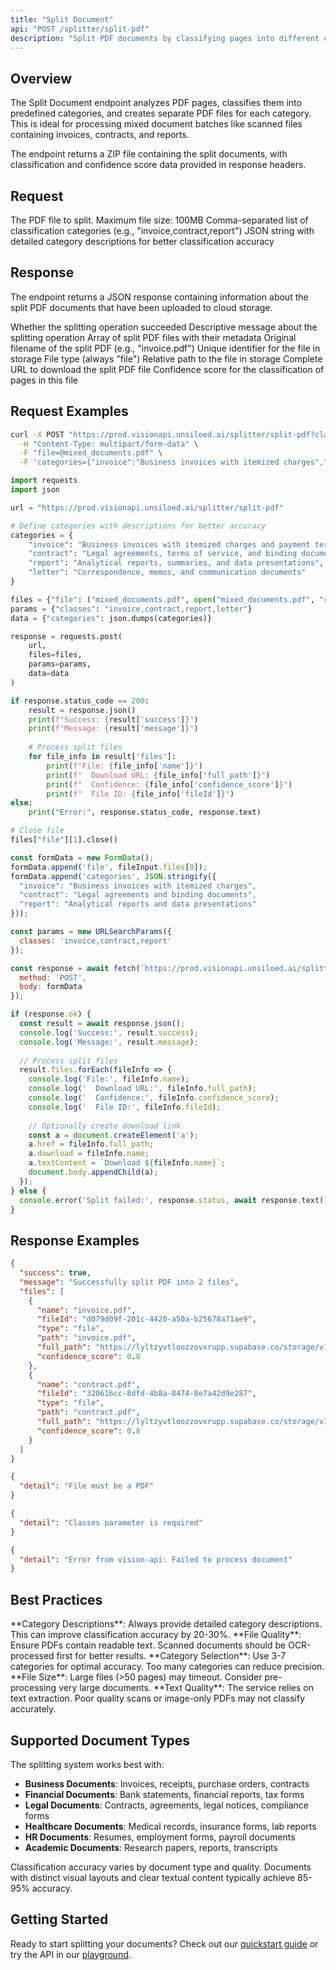 ```yaml
---
title: "Split Document"
api: "POST /splitter/split-pdf"
description: "Split PDF documents by classifying pages into different categories"
---
```


## Overview

The Split Document endpoint analyzes PDF pages, classifies them into predefined categories, and creates separate PDF files for each category. This is ideal for processing mixed document batches like scanned files containing invoices, contracts, and reports.

<Note>
The endpoint returns a ZIP file containing the split documents, with classification and confidence score data provided in response headers.
</Note>

## Request

<ParamField body="file" type="file" required>
  The PDF file to split. Maximum file size: 100MB
</ParamField>

<ParamField query="classes" type="string" required>
  Comma-separated list of classification categories (e.g., "invoice,contract,report")
</ParamField>

<ParamField body="categories" type="string">
  JSON string with detailed category descriptions for better classification accuracy
</ParamField>

## Response

The endpoint returns a JSON response containing information about the split PDF documents that have been uploaded to cloud storage.

<ResponseField name="success" type="boolean">
  Whether the splitting operation succeeded
</ResponseField>

<ResponseField name="message" type="string">
  Descriptive message about the splitting operation
</ResponseField>

<ResponseField name="files" type="array">
  Array of split PDF files with their metadata
  <Expandable title="file_structure">
    <ResponseField name="name" type="string">
      Original filename of the split PDF (e.g., "invoice.pdf")
    </ResponseField>
    <ResponseField name="fileId" type="string">
      Unique identifier for the file in storage
    </ResponseField>
    <ResponseField name="type" type="string">
      File type (always "file")
    </ResponseField>
    <ResponseField name="path" type="string">
      Relative path to the file in storage
    </ResponseField>
    <ResponseField name="full_path" type="string">
      Complete URL to download the split PDF file
    </ResponseField>
    <ResponseField name="confidence_score" type="number">
      Confidence score for the classification of pages in this file
    </ResponseField>
  </Expandable>
</ResponseField>

## Request Examples

<RequestExample>

```bash cURL
curl -X POST "https://prod.visionapi.unsiloed.ai/splitter/split-pdf?classes=invoice,contract" \
  -H "Content-Type: multipart/form-data" \
  -F "file=@mixed_documents.pdf" \
  -F 'categories={"invoice":"Business invoices with itemized charges","contract":"Legal agreements and binding documents"}'
```

```python Python
import requests
import json

url = "https://prod.visionapi.unsiloed.ai/splitter/split-pdf"

# Define categories with descriptions for better accuracy
categories = {
    "invoice": "Business invoices with itemized charges and payment terms",
    "contract": "Legal agreements, terms of service, and binding documents", 
    "report": "Analytical reports, summaries, and data presentations",
    "letter": "Correspondence, memos, and communication documents"
}

files = {"file": ("mixed_documents.pdf", open("mixed_documents.pdf", "rb"), "application/pdf")}
params = {"classes": "invoice,contract,report,letter"}
data = {"categories": json.dumps(categories)}

response = requests.post(
    url, 
    files=files, 
    params=params, 
    data=data
)

if response.status_code == 200:
    result = response.json()
    print(f"Success: {result['success']}")
    print(f"Message: {result['message']}")
    
    # Process split files
    for file_info in result['files']:
        print(f"File: {file_info['name']}")
        print(f"  Download URL: {file_info['full_path']}")
        print(f"  Confidence: {file_info['confidence_score']}")
        print(f"  File ID: {file_info['fileId']}")
else:
    print("Error:", response.status_code, response.text)

# Close file
files["file"][1].close()
```

```javascript JavaScript
const formData = new FormData();
formData.append('file', fileInput.files[0]);
formData.append('categories', JSON.stringify({
  "invoice": "Business invoices with itemized charges",
  "contract": "Legal agreements and binding documents",
  "report": "Analytical reports and data presentations"
}));

const params = new URLSearchParams({
  classes: 'invoice,contract,report'
});

const response = await fetch(`https://prod.visionapi.unsiloed.ai/splitter/split-pdf?${params}`, {
  method: 'POST',
  body: formData
});

if (response.ok) {
  const result = await response.json();
  console.log('Success:', result.success);
  console.log('Message:', result.message);
  
  // Process split files
  result.files.forEach(fileInfo => {
    console.log('File:', fileInfo.name);
    console.log('  Download URL:', fileInfo.full_path);
    console.log('  Confidence:', fileInfo.confidence_score);
    console.log('  File ID:', fileInfo.fileId);
    
    // Optionally create download link
    const a = document.createElement('a');
    a.href = fileInfo.full_path;
    a.download = fileInfo.name;
    a.textContent = `Download ${fileInfo.name}`;
    document.body.appendChild(a);
  });
} else {
  console.error('Split failed:', response.status, await response.text());
}
```

</RequestExample>

## Response Examples

<ResponseExample>

```json Success Response
{
  "success": true,
  "message": "Successfully split PDF into 2 files",
  "files": [
    {
      "name": "invoice.pdf",
      "fileId": "d079d09f-201c-4420-a50a-b25678a71ae9",
      "type": "file",
      "path": "invoice.pdf",
      "full_path": "https://lyltzyvtloozzovxrupp.supabase.co/storage/v1/object/public/files/ef3ec356-b407-4f9f-ac8f-0dfdef9034c0_invoice.pdf?",
      "confidence_score": 0.8
    },
    {
      "name": "contract.pdf",
      "fileId": "320616cc-8dfd-4b8a-8474-8e7a42d9e287",
      "type": "file",
      "path": "contract.pdf",
      "full_path": "https://lyltzyvtloozzovxrupp.supabase.co/storage/v1/object/public/files/dfaa5d30-6955-4a69-9c69-7e3c4efd8450_contract.pdf?",
      "confidence_score": 0.8
    }
  ]
}
```

```json Error Response - Invalid File
{
  "detail": "File must be a PDF"
}
```

```json Error Response - Missing Classes
{
  "detail": "Classes parameter is required"
}
```

```json Error Response - Processing Failed
{
  "detail": "Error from vision-api: Failed to process document"
}
```

</ResponseExample>

## Best Practices

<Tip>
**Category Descriptions**: Always provide detailed category descriptions. This can improve classification accuracy by 20-30%.
</Tip>

<Tip>
**File Quality**: Ensure PDFs contain readable text. Scanned documents should be OCR-processed first for better results.
</Tip>

<Tip>
**Category Selection**: Use 3-7 categories for optimal accuracy. Too many categories can reduce precision.
</Tip>

<Warning>
**File Size**: Large files (>50 pages) may timeout. Consider pre-processing very large documents.
</Warning>

<Warning>
**Text Quality**: The service relies on text extraction. Poor quality scans or image-only PDFs may not classify accurately.
</Warning>

## Supported Document Types

The splitting system works best with:

- **Business Documents**: Invoices, receipts, purchase orders, contracts
- **Financial Documents**: Bank statements, financial reports, tax forms  
- **Legal Documents**: Contracts, agreements, legal notices, compliance forms
- **Healthcare Documents**: Medical records, insurance forms, lab reports
- **HR Documents**: Resumes, employment forms, payroll documents
- **Academic Documents**: Research papers, reports, transcripts

Classification accuracy varies by document type and quality. Documents with distinct visual layouts and clear textual content typically achieve 85-95% accuracy.

## Getting Started

Ready to start splitting your documents? Check out our [quickstart guide](/quickstart) or try the API in our [playground](/our-playground). 